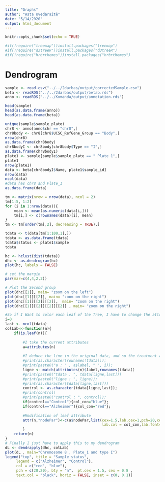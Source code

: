 ```yaml
---
title: "Graphs"
author: "Asta Kvedaraitė"
date: "5/14/2020"
output: html_document
---
```


```r
knitr::opts_chunk$set(echo = TRUE)
```

```r
#if(!require("treemap"))install.packages("treemap")
#if(!require("d3treeR"))install.packages("d3treeR")
#if(!require("hrbrthemes"))install.packages("hrbrthemes")
```
# Dendrogram 
```r
sample <- read.csv("../../2darbas/output/correctedSample.csv")
beta <- readRDS("../../2darbas/output/betab.rds")
anno <- readRDS("../../Komanda/output/annotation.rds")

head(sample)
head(as.data.frame(anno))
head(as.data.frame(beta))

unique(sample$sample_plate)
chr8 <- anno[anno$chr == "chr8",]
chr8body <- chr8[chr8$UCSC_RefGene_Group == "Body",]
nrow(chr8)
as.data.frame(chr8body)
chr8bodyI <- chr8body[chr8body$Type == "I",]
as.data.frame(chr8bodyI)
plate1 <- sample[sample$sample_plate == " Plate 1",]
plate1
nrow(plate1)
data <- beta[chr8bodyI$Name, plate1$sample_id]
nrow(data)
ncol(data)
#data has chr8 and Plate_1
as.data.frame(data)
```

```r

tm <- matrix(nrow = nrow(data), ncol = 2)
tm[1:5, 1:2]
for (i in 1:nrow(data)){
    mean <- mean(as.numeric(data[i,]))
    tm[i,] <- c(rownames(data)[i], mean)
}
tm <- tm[order(tm[,2], decreasing = TRUE),]

tdata <- t(data[tm[1:100,1],])
tdata <- as.data.frame(tdata)
tdata$status <- plate1$sample
tdata

hc <- hclust(dist(tdata))
dhc <- as.dendrogram(hc)
plot(hc, labels = FALSE)

# set the margin
par(mar=c(4,4,2,2))

# Plot the Second group
plot(dhc[[1]], main= "zoom on the left")
plot(dhc[[1]][[2]], main= "zoom on the right")
plot(dhc[[1]][[2]][[2]],  main= "zoom on the right")
plot(dhc[[1]][[2]][[2]][[2]] , main= "zoom on the right")

```


```r
#So if I Want to color each leaf of the Tree, I have to change the attribute of each leaf. This can be done using the dendrapply function. So I create a function that # # add 3 attributes to the leaf : one for the color (“lab.col”) ,one for the font “lab.font” and one for the size (“lab.cex”).
i=0
last <- ncol(tdata)
colLab<<-function(n){
    if(is.leaf(n)){
        
        #I take the current attributes
        a=attributes(n)
        
        #I deduce the line in the original data, and so the treatment and the specie.
        #print(as.character(rownames(tdata)));
        #print(paste0("a : " , a$label, " ", i));
        ligne <- match(attributes(n)$label,rownames(tdata))
        #print(paste0("tdata : ", tdata[ligne,last]))
        #print(paste0("ligne : ", ligne));
        #print(as.character(tdata[ligne,last]))
        control <- as.character(tdata[ligne,last]);
        #print(control)
        #print(paste0("control : ", control));
        if(control=="Control"){col_con="blue"};
        if(control=="Alzheimer"){col_con="red"};
        
        #Modification of leaf attribute
        attr(n,"nodePar")<-c(a$nodePar,list(cex=1.5,lab.cex=1,pch=20,col=col_con, 
                                            lab.col = col_con,lab.font=1,lab.cex=1))
        }
    return(n)
}
# Finally I just have to apply this to my dendrogram
dL <- dendrapply(dhc, colLab)
plot(dL , main="Chromosome 8 , Plate_1 and type I")
legend("top", title = "Sample status",
     legend = c("Alzheimer", "Control"), 
     col = c("red", "blue"), 
     pch = c(20,20), bty = "n",  pt.cex = 1.5, cex = 0.8 , 
     text.col = "black", horiz = FALSE, inset = c(0, 0.1))
```
